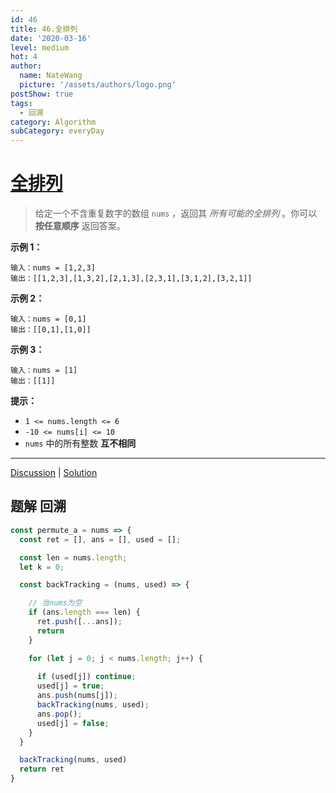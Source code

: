 ```yaml
---
id: 46
title: 46.全排列
date: '2020-03-16'
level: medium
hot: 4
author:
  name: NateWang
  picture: '/assets/authors/logo.png'
postShow: true
tags:
  - 回溯
category: Algorithm
subCategory: everyDay
---
```



# [全排列](https://leetcode-cn.com/problems/permutations/description/)



> 给定一个不含重复数字的数组 `nums` ，返回其 *所有可能的全排列* 。你可以 **按任意顺序** 返回答案。

**示例 1：**

```
输入：nums = [1,2,3]
输出：[[1,2,3],[1,3,2],[2,1,3],[2,3,1],[3,1,2],[3,2,1]]
```

**示例 2：**

```
输入：nums = [0,1]
输出：[[0,1],[1,0]]
```

**示例 3：**

```
输入：nums = [1]
输出：[[1]]
```



**提示：**

- `1 <= nums.length <= 6`
- `-10 <= nums[i] <= 10`
- `nums` 中的所有整数 **互不相同**

------

[Discussion](https://leetcode-cn.com/problems/permutations/comments/) | [Solution](https://leetcode-cn.com/problems/permutations/solution/)

## 题解 回溯



```js
const permute_a = nums => {
  const ret = [], ans = [], used = [];

  const len = nums.length;
  let k = 0;

  const backTracking = (nums, used) => {

    // 当nums为空
    if (ans.length === len) {
      ret.push([...ans]);
      return
    }

    for (let j = 0; j < nums.length; j++) {
      
      if (used[j]) continue;
      used[j] = true;
      ans.push(nums[j]);
      backTracking(nums, used);
      ans.pop();
      used[j] = false;
    }
  }

  backTracking(nums, used)
  return ret
}
```

